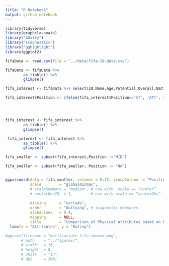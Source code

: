 ```yaml
---
title: "R Notebook"
output: github_notebook
---
```


```r
library(tidyverse)
library(graphclassmate)
library("GGally")
library("scagnostics")
library("gghighlight")
library(ggplot2)
```

```r
fifaData <- read.csv(file = "../data/fifa-19-data.csv")
```


```r
fifaData <- fifaData %>%
        as_tibble() %>%
        glimpse()

```
```r
fifa_interest <- fifaData %>% select(ID,Name,Age,Potential,Overall,Nationality,Position,Acceleration,SprintSpeed, Agility, Balance, Reactions, Jumping, Stamina, Strength)
```

```r
fifa_interest$Position <- ifelse(fifa_interest$Position=='ST', 'ATT', ifelse(fifa_interest$Position=='CF', 'ATT', fifa_interest$Position <- ifelse(fifa_interest$Position=='LF', 'ATT', ifelse(fifa_interest$Position=='RF', 'ATT', fifa_interest$Position <- ifelse(fifa_interest$Position=='LF', 'ATT', ifelse(fifa_interest$Position=='RF', 'ATT', fifa_interest$Position <- ifelse(fifa_interest$Position=='LS', 'ATT', ifelse(fifa_interest$Position=='RS', 'ATT', fifa_interest$Position <- ifelse(fifa_interest$Position=='LW', 'ATT', ifelse(fifa_interest$Position=='RW', 'ATT', fifa_interest$Position <- ifelse(fifa_interest$Position=='CAM', 'MID', ifelse(fifa_interest$Position=='CDM', 'MID', fifa_interest$Position <- ifelse(fifa_interest$Position=='LCM', 'MID', ifelse(fifa_interest$Position=='CM', 'MID', fifa_interest$Position <- ifelse(fifa_interest$Position=='LAM', 'MID', ifelse(fifa_interest$Position=='LDM', 'MID', fifa_interest$Position <- ifelse(fifa_interest$Position=='LM', 'MID', ifelse(fifa_interest$Position=='RAM', 'MID', fifa_interest$Position <- ifelse(fifa_interest$Position=='RCM', 'MID', ifelse(fifa_interest$Position=='RDM', 'MID', ifelse(fifa_interest$Position=='RM', 'MID', fifa_interest$Position <- ifelse(fifa_interest$Position=='CB', 'DEF', ifelse(fifa_interest$Position=='LB', 'DEF', fifa_interest$Position <- ifelse(fifa_interest$Position=='RB', 'DEF', ifelse(fifa_interest$Position=='RWB', 'DEF', fifa_interest$Position <- ifelse(fifa_interest$Position=='LCB', 'DEF', ifelse(fifa_interest$Position=='RCB', 'DEF', ifelse(fifa_interest$Position=='LWB', 'DEF', NA))))))))))))))))))))))))))))
```


```r

```



```r

```


```r

```

```r
fifa_interest <- fifa_interest %>%
        as_tibble() %>%
        glimpse()
```

```r
 fifa_interest <- fifa_interest %>%
        as_tibble() %>%
        glimpse()
```
```r
fifa_smaller <- subset(fifa_interest,Position !="MID")

```
```r
fifa_smaller <- subset(fifa_smaller, Position != "NA")
```
```r

```

```r

ggparcoord(data = fifa_smaller, columns = 8:15, groupColumn  = "Position",
           scale        = "globalminmax", 
           # scaleSummary = "median", # use with  scale == “center”
           # centerObsID  = 1,        # use with scale == “centerObs”
        
           missing      = "exclude", 
           order        = "Outlying", # scagnostic measures 
           alphaLines   = 0.4, 
           mapping      = NULL, 
           title        = "Comparison of Physical attributes based on Position") +
  labs(x = "Attributes", y = "Rating")
```

```r
#ggsave(filename = "multivariate-fifa-skewed.png",
       # path    = "../figures/",
       # width   = 16,
       # height  = 8,
       # units   = "in",
       # dpi     = 300)
```



